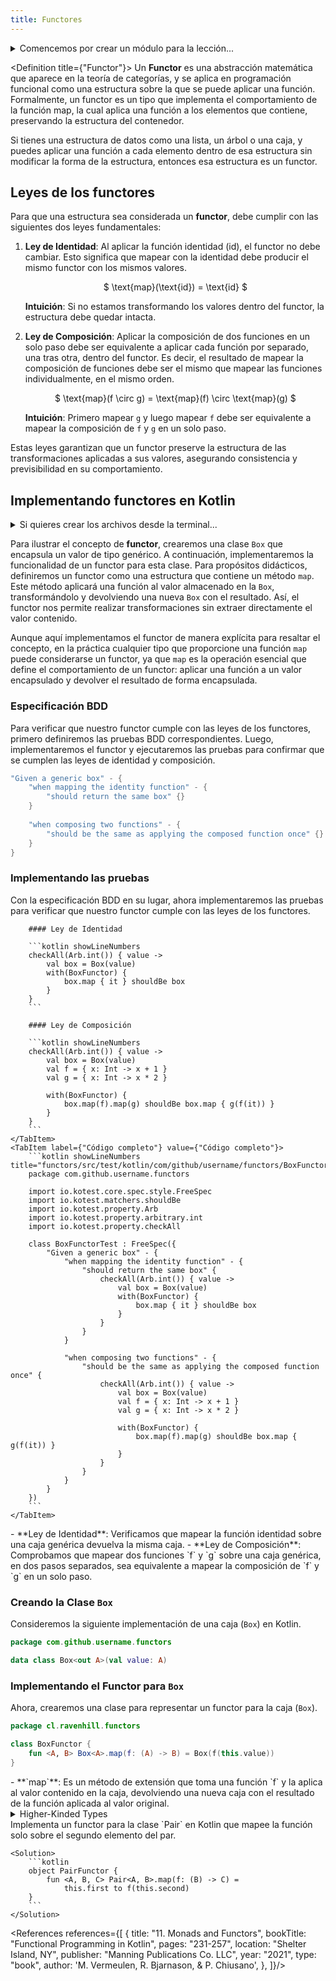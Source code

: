 ```yaml
---
title: Functores
---
```


<ReadingTime />
<GithubRepoLink user="r8vnhill" repo="functional-programming-kt" />

<details>
    <summary>
        Comencemos por crear un módulo para la lección...
    </summary>

    <BoxedTabs groupId={"os"}>
        <TabItem value="Windows" label="Windows">
            ```powershell
            New-Items -Path 'functors' -ItemType 'directory'
            '// Intentionally left blank' |
                Out-File -FilePath 'functors\build.gradle.kts'
            ```
        </TabItem>
        <TabItem value="Windows (corto)" label="Windows (corto)">
            ```powershell
            md 'functors'
            '// Intentionally left blank' > 'functors\build.gradle.kts'
            ```
        </TabItem>
        <TabItem value="Linux/Mac" label="Linux/Mac">
            ```bash
            mkdir functors
            echo '// Intentionally left blank' > 'functors/build.gradle.kts'
            ```
        </TabItem>
    </BoxedTabs>

    Recuerda agregar el nuevo módulo al archivo `settings.gradle.kts`.
</details>

<Definition title={"Functor"}>
    Un **Functor** es una abstracción matemática que aparece en la teoría de categorías, y se aplica en programación funcional como una estructura sobre la que se puede aplicar una función. Formalmente, un functor es un tipo que implementa el comportamiento de la función $\textrm{map}$, la cual aplica una función a los elementos que contiene, preservando la estructura del contenedor.
</Definition>

<Corollary>
    Si tienes una estructura de datos como una lista, un árbol o una caja, y puedes aplicar una función a cada elemento dentro de esa estructura sin modificar la forma de la estructura, entonces esa estructura es un functor.
</Corollary>

## Leyes de los functores

Para que una estructura sea considerada un **functor**, debe cumplir con las siguientes dos leyes fundamentales:

1. **Ley de Identidad**: Al aplicar la función identidad ($\textrm{id}$), el functor no debe cambiar. Esto significa que mapear con la identidad debe producir el mismo functor con los mismos valores.

    <center>
        $
        \text{map}(\text{id}) = \text{id}
        $
    </center>

    **Intuición**: Si no estamos transformando los valores dentro del functor, la estructura debe quedar intacta.

2. **Ley de Composición**: Aplicar la composición de dos funciones en un solo paso debe ser equivalente a aplicar cada función por separado, una tras otra, dentro del functor. Es decir, el resultado de mapear la composición de funciones debe ser el mismo que mapear las funciones individualmente, en el mismo orden.

    <center>
        $
        \text{map}(f \circ g) = \text{map}(f) \circ \text{map}(g)
        $
    </center>

    **Intuición**: Primero mapear `g` y luego mapear `f` debe ser equivalente a mapear la composición de `f` y `g` en un solo paso.

Estas leyes garantizan que un functor preserve la estructura de las transformaciones aplicadas a sus valores, asegurando consistencia y previsibilidad en su comportamiento.

## Implementando functores en Kotlin


<details>
    <summary>
        Si quieres crear los archivos desde la terminal...
    </summary>

    <BoxedTabs groupId={"os"}>
        <TabItem value="Windows" label="Windows">
            ```powershell
            $Group = 'com\github\username'
            ```

            ```powershell
            $FunctorsTestDir = "functors\src\test\kotlin\$Group\functors"
            $FunctorsMainDir = "functors\src\main\kotlin\$Group\functors"
            New-Item -Path $FunctorsDir, $FunctorsTestDir `
                -ItemType Directory -Force
            "$FunctorsTestDir\BoxFunctorTest.kt", "$FunctorsMainDir\Box.kt", `
                "$FunctorsMainDir\BoxFunctor.kt" | ForEach-Object {
                    "package $Group.functors" -replace '\\', '.' | 
                        Out-File -FilePath $_
                }
            ```
        </TabItem>
        <TabItem value="Windows (corto)" label="Windows (corto)">
            ```powershell
            $Group = 'com\github\username'
            ```

            ```powershell
            $FunctorsTestDir = "functors\src\test\kotlin\$Group\functors"
            $FunctorsMainDir = "functors\src\main\kotlin\$Group\functors"
            md $FunctorsDir $FunctorsTestDir
            "$FunctorsTestDir\BoxFunctorTest.kt", "$FunctorsMainDir\Box.kt", `
                "$FunctorsMainDir\BoxFunctor.kt" | % {
                    "package $Group.functors" -replace '\\', '.' > $_
                }
            ```
        </TabItem>
        <TabItem value="Linux/Mac" label="Linux/Mac">
            ```bash
            GROUP="com/github/username"
            ```

            ```bash
            FUNCTORS_DIR="functors/src/main/kotlin/$GROUP/functors"
            FUNCTORS_TEST_DIR="functors/src/test/kotlin/$GROUP/functors"
            mkdir -p "$FUNCTORS_DIR" "$FUNCTORS_TEST_DIR"
            echo "package ${GROUP//\//.}.functors" > `
                "$FUNCTORS_TEST_DIR/BoxFunctorTest.kt" `
                "$FUNCTORS_DIR/Box.kt" "$FUNCTORS_DIR/BoxFunctor.kt"
            ```
        </TabItem>
    </BoxedTabs>
</details>

Para ilustrar el concepto de **functor**, crearemos una clase `Box` que encapsula un valor de tipo genérico. A continuación, implementaremos la funcionalidad de un functor para esta clase. Para propósitos didácticos, definiremos un functor como una estructura que contiene un método `map`. Este método aplicará una función al valor almacenado en la `Box`, transformándolo y devolviendo una nueva `Box` con el resultado. Así, el functor nos permite realizar transformaciones sin extraer directamente el valor contenido.

Aunque aquí implementamos el functor de manera explícita para resaltar el concepto, en la práctica cualquier tipo que proporcione una función `map` puede considerarse un functor, ya que `map` es la operación esencial que define el comportamiento de un functor: aplicar una función a un valor encapsulado y devolver el resultado de forma encapsulada.

### Especificación BDD

Para verificar que nuestro functor cumple con las leyes de los functores, primero definiremos las pruebas BDD correspondientes. Luego, implementaremos el functor y ejecutaremos las pruebas para confirmar que se cumplen las leyes de identidad y composición.

```kotlin showLineNumbers
"Given a generic box" - {
    "when mapping the identity function" - {
        "should return the same box" {}
    }
    
    "when composing two functions" - {
        "should be the same as applying the composed function once" {}
    }
}
```

### Implementando las pruebas

Con la especificación BDD en su lugar, ahora implementaremos las pruebas para verificar que nuestro functor cumple con las leyes de los functores.

<BoxedTabs>
    <TabItem label={"Código esencial"} value={"Código esencial"}>
        
        #### Ley de Identidad
        
        ```kotlin showLineNumbers
        checkAll(Arb.int()) { value ->
            val box = Box(value)
            with(BoxFunctor) {
                box.map { it } shouldBe box
            }
        }
        ```

        #### Ley de Composición

        ```kotlin showLineNumbers
        checkAll(Arb.int()) { value ->
            val box = Box(value)
            val f = { x: Int -> x + 1 }
            val g = { x: Int -> x * 2 }

            with(BoxFunctor) {
                box.map(f).map(g) shouldBe box.map { g(f(it)) }
            }
        }
        ```
    </TabItem>
    <TabItem label={"Código completo"} value={"Código completo"}>
        ```kotlin showLineNumbers title="functors/src/test/kotlin/com/github/username/functors/BoxFunctorTest.kt"
        package com.github.username.functors

        import io.kotest.core.spec.style.FreeSpec
        import io.kotest.matchers.shouldBe
        import io.kotest.property.Arb
        import io.kotest.property.arbitrary.int
        import io.kotest.property.checkAll

        class BoxFunctorTest : FreeSpec({
            "Given a generic box" - {
                "when mapping the identity function" - {
                    "should return the same box" {
                        checkAll(Arb.int()) { value ->
                            val box = Box(value)
                            with(BoxFunctor) {
                                box.map { it } shouldBe box
                            }
                        }
                    }
                }

                "when composing two functions" - {
                    "should be the same as applying the composed function once" {
                        checkAll(Arb.int()) { value ->
                            val box = Box(value)
                            val f = { x: Int -> x + 1 }
                            val g = { x: Int -> x * 2 }

                            with(BoxFunctor) {
                                box.map(f).map(g) shouldBe box.map { g(f(it)) }
                            }
                        }
                    }
                }
            }
        })
        ```
    </TabItem>
</BoxedTabs>

<Explanation>
    - **Ley de Identidad**: Verificamos que mapear la función identidad sobre una caja genérica devuelva la misma caja.
    - **Ley de Composición**: Comprobamos que mapear dos funciones `f` y `g` sobre una caja genérica, en dos pasos separados, sea equivalente a mapear la composición de `f` y `g` en un solo paso.
</Explanation>

### Creando la Clase ``Box``

Consideremos la siguiente implementación de una caja (`Box`) en Kotlin.

```kotlin showLineNumbers title="functors/src/main/kotlin/com/github/username/functors/Box.kt"
package com.github.username.functors

data class Box<out A>(val value: A)
```

### Implementando el Functor para `Box`

Ahora, crearemos una clase para representar un functor para la caja (`Box`).

```kotlin showLineNumbers title="functors/src/main/kotlin/com/github/username/functors/BoxFunctor.kt"
package cl.ravenhill.functors

class BoxFunctor {
    fun <A, B> Box<A>.map(f: (A) -> B) = Box(f(this.value))
}
```

<Explanation>
    - **`map`**: Es un método de extensión que toma una función `f` y la aplica al valor contenido en la caja, devolviendo una nueva caja con el resultado de la función aplicada al valor original.
</Explanation>

<details>
    <summary>
        Higher-Kinded Types
    </summary>

    En lenguajes como Haskell o Scala, es común utilizar **higher-kinded types (HKT)** para definir abstracciones genéricas como los functores. Los HKT permiten definir interfaces que operan sobre **constructores de tipos**, proporcionando una gran flexibilidad y reutilización de código.

    Por ejemplo, en Haskell, un functor se define así:

    ```haskell
    class Functor f where
        fmap :: (a -> b) -> f a -> f b
    ```

    Aquí, `f` es un constructor de tipos que puede ser aplicado a un tipo concreto `a` para formar un nuevo tipo `f a`.

    Sin embargo, **Kotlin no soporta higher-kinded types de forma nativa**. Esto significa que no podemos directamente definir una interfaz `Functor` que sea genérica sobre un constructor de tipos `F`.

    Para intentar superar esta limitación, algunxs desarrolladorxs utilizan patrones para simular HKT, como crear una interfaz `Kind<F, A>` que actúa como un contenedor genérico:

    ```kotlin
    interface Kind<F, A>
    ```

    Y luego definir el functor de la siguiente manera:

    ```kotlin
    interface Functor<F> {
        fun <A, B> Kind<F, A>.map(f: (A) -> B): Kind<F, B>
    }
    ```

    :::warning Limitaciones

    1. **Complejidad Adicional**: Introduce una capa extra de abstracción que puede hacer el código más difícil de entender y mantener.
    2. **Seguridad de Tipos Reducida**: El compilador de Kotlin no puede verificar completamente los tipos en estas estructuras simuladas, lo que puede llevar a errores en tiempo de ejecución.
    3. **Código Verboso**: Requiere escribir código adicional para cada tipo que se quiera usar con el functor, incluyendo conversiones y comprobaciones de tipos manuales.

    :::

    ### Relación con la Implementación sin Higher-Kinded Types

    Dado que la simulación de HKT en Kotlin introduce complejidad y reduce la seguridad de tipos, optamos por una **implementación sin higher-kinded types**, definiendo funciones `map` específicas para cada estructura de datos que queremos tratar como functor.

    En lugar de intentar crear una interfaz genérica para todos los tipos, podemos definir funciones de extensión `map` directamente sobre nuestras clases. Por ejemplo, para nuestra clase `Box`:

    ```kotlin
    data class Box<out A>(val value: A)

    fun <A, B> Box<A>.map(f: (A) -> B): Box<B> {
        return Box(f(this.value))
    }
    ```

    Este enfoque presenta varias mejoras sobre el diseño original que intentaba simular HKT:

    - **Simplicidad**: El código es más simple y fácil de leer, ya que no necesitamos introducir abstracciones adicionales como `Kind`.
    - **Seguridad de Tipos Mejorada**: Aprovechamos al máximo el sistema de tipos de Kotlin, evitando casting y comprobaciones manuales.
    - **Facilidad de Uso**: Lxs desarrolladorxs pueden utilizar la función `map` directamente sobre las instancias de `Box`, sin necesidad de envolver o desempaquetar los valores.

    Al implementar los functores sin HKT, mantenemos la capacidad de mapear funciones sobre nuestras estructuras de datos, cumpliendo con las leyes de los functores y aprovechando las características del lenguaje de manera más eficiente.
</details>

<Exercise title="Functor para Pares">
    Implementa un functor para la clase `Pair` en Kotlin que mapee la función solo sobre el segundo elemento del par.

    <Solution>
        ```kotlin
        object PairFunctor {
            fun <A, B, C> Pair<A, B>.map(f: (B) -> C) =
                this.first to f(this.second)
        }
        ```
    </Solution>
</Exercise>

<div className="language-card-container">
    <HaskellCard link={"/docs/fp/functors/haskell"}/>
    <ScalaCard link={"/docs/fp/functors/scala"}/>
</div>

<References references={[
    {
        title: "11. Monads and Functors",
        bookTitle: "Functional Programming in Kotlin",
        pages: "231-257",
        location: "Shelter Island, NY",
        publisher: "Manning Publications Co. LLC",
        year: "2021",
        type: "book",
        author: 'M. Vermeulen, R. Bjarnason, & P. Chiusano',
    },
]}/>

